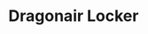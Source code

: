 ---
title: "Dragonair Locker"
meta_title: "Dragonair Locker craft"
description: "Craft de Dragonair Locker"
rank: "a"
draft: false
name: "Dragonair Locker"
recipe_img: "https://wiki.pokexgames.com/images/1/1c/Dragonair-locker.png"
level: 91
craft_time: 172800
result: 1
value_npc: 1
ingredients:
  - name: "Locker"
    quantity: 1
    item_img: "https://wiki.pokexgames.com/images/thumb/1/19/Locker.png/50px-Locker.png"
    value_npc: 1
  - name: "Wingeon Urn"
    quantity: 1
    item_img: "https://wiki.pokexgames.com/images/8/85/Wingeon_Urn.png"
    value_npc: 1
  - name: "Wingeon Tapestry"
    quantity: 4
    item_img: "https://wiki.pokexgames.com/images/a/a5/Wingeon_Tapestry.png"
    value_npc: 1
  - name: "Crystal Stone"
    quantity: 1
    item_img: "https://wiki.pokexgames.com/images/d/d4/Crystal-stone.gif"
    value_npc: 1
  - name: "Oak Planks"
    quantity: 12
    item_img: "https://wiki.pokexgames.com/images/c/c1/Oak_Planks.png"
    value_npc: 1
  - name: "Refined Fashion Point"
    quantity: 12
    item_img: "https://wiki.pokexgames.com/images/6/69/Refined_Fashion_Point.png"
    value_npc: 1
---